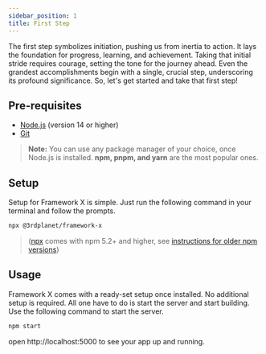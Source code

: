 ```yaml
---
sidebar_position: 1
title: First Step
---
```



The first step symbolizes initiation, pushing us from inertia to action. It lays the foundation for progress, learning, and achievement. Taking that initial stride requires courage, setting the tone for the journey ahead. Even the grandest accomplishments begin with a single, crucial step, underscoring its profound significance. So, let's get started and take that first step!

## Pre-requisites

- [Node.js](https://nodejs.org/en/) (version 14 or higher)
- [Git](https://git-scm.com/)

> **Note:** You can use any package manager of your choice, once Node.js is installed. **npm, pnpm, and yarn** are the most popular ones.

## Setup

Setup for Framework X is simple. Just run the following command in your terminal and follow the prompts.

```bash
npx @3rdplanet/framework-x
```

> ([npx](https://medium.com/@maybekatz/introducing-npx-an-npm-package-runner-55f7d4bd282b) comes with npm 5.2+ and higher, see [instructions for older npm versions](https://gist.github.com/gaearon/4064d3c23a77c74a3614c498a8bb1c5f))

## Usage

Framework X comes with a ready-set setup once installed. No additional setup is required. All one have to do is start the server and start building. Use the following command to start the server.

```bash
npm start
```

open http://localhost:5000 to see your app up and running.

<Support />

